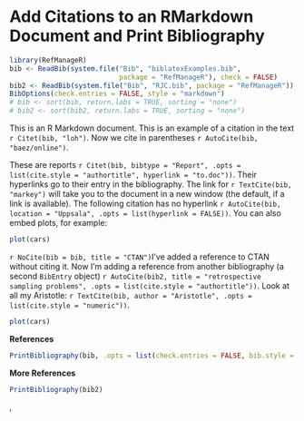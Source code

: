 Add Citations to an RMarkdown Document and Print Bibliography
========================================================

```r
library(RefManageR)
bib <- ReadBib(system.file("Bib", "biblatexExamples.bib", 
                           package = "RefManageR"), check = FALSE)
bib2 <- ReadBib(system.file("Bib", "RJC.bib", package = "RefManageR"))
BibOptions(check.entries = FALSE, style = "markdown")
# bib <- sort(bib, return.labs = TRUE, sorting = "none")
# bib2 <- sort(bib2, return.labs = TRUE, sorting = "none")
```
  This is an R Markdown document. This is an example of a citation in the text `r Citet(bib, "loh")`. Now we cite in parentheses `r AutoCite(bib, "baez/online")`.

These are reports `r Citet(bib, bibtype = "Report", .opts = list(cite.style = "authortitle", hyperlink = "to.doc"))`.  Their hyperlinks go to their entry in the bibliography.
The link for `r TextCite(bib, "markey")` will take you to the document in a new window (the default, if a link is available). The following citation has no hyperlink `r AutoCite(bib, location = "Uppsala", .opts = list(hyperlink = FALSE))`.  You can also embed plots, for example: 
  
```r
plot(cars)
```
`r NoCite(bib = bib, title = "CTAN")`I've added a reference to CTAN without citing it.  Now I'm adding a reference from another bibliography (a second `BibEntry` object) `r AutoCite(bib2, title = "retrospective sampling problems", .opts = list(cite.style = "authortitle"))`.  Look at all my Aristotle: `r TextCite(bib, author = "Aristotle", .opts = list(cite.style = "numeric"))`.  

```r
plot(cars)
```

**References**

```r
PrintBibliography(bib, .opts = list(check.entries = FALSE, bib.style = "alphabetic"))
```

**More References**

```r
PrintBibliography(bib2)
```
,